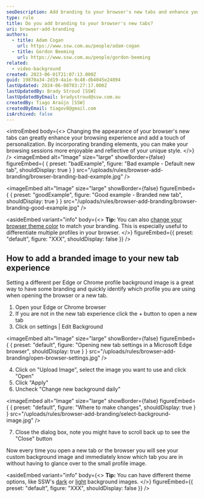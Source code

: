 ```yaml
---
seoDescription: Add branding to your browser's new tabs and enhance your browsing experience with personalized imagery.
type: rule
title: Do you add branding to your browser's new tabs?
uri: browser-add-branding
authors:
  - title: Adam Cogan
    url: https://www.ssw.com.au/people/adam-cogan
  - title: Gordon Beeming
    url: https://www.ssw.com.au/people/gordon-beeming
related:
  - video-background
created: 2023-06-01T21:07:13.000Z
guid: 19870a34-2d19-4a1e-9c48-db4045e24894
lastUpdated: 2024-06-08T03:27:17.000Z
lastUpdatedBy: Brady Stroud [SSW]
lastUpdatedByEmail: bradystroud@ssw.com.au
createdBy: Tiago Araújo [SSW]
createdByEmail: tiagov8@gmail.com
isArchived: false
---
```


<introEmbed
  body={<>
Changing the appearance of your browser's new tabs can greatly enhance your browsing experience and add a touch of personalization. By incorporating branding elements, you can make your browsing sessions more enjoyable and reflective of your unique style.
  </>}
/>
<imageEmbed
  alt="Image"
  size="large"
  showBorder={false}
  figureEmbed={ {
    preset: "badExample",
    figure: "Bad example - Default new tab",
    shouldDisplay: true
  } }
  src="/uploads/rules/browser-add-branding/browser-branding-bad-example.jpg"
/>

<imageEmbed
  alt="Image"
  size="large"
  showBorder={false}
  figureEmbed={ {
    preset: "goodExample",
    figure: "Good example - Branded new tab",
    shouldDisplay: true
  } }
  src="/uploads/rules/browser-add-branding/browser-branding-good-example.jpg"
/>

<asideEmbed
  variant="info"
  body={<>
    **Tip:** You can also [change your browser theme color](https://techcommunity.microsoft.com/t5/articles/personalize-microsoft-edge-with-built-in-theme-colors/m-p/2230250?WT.mc_id=DT-MVP-33518) to match your branding. This is especially useful to differentiate multiple profiles in your browser.
  </>}
  figureEmbed={{
    preset: "default",
    figure: "XXX",
    shouldDisplay: false
  }}
/>

## How to add a branded image to your new tab experience

Setting a different per Edge or Chrome profile background image is a great way to have some branding and quickly identify which profile you are using when opening the browser or a new tab.

1. Open your Edge or Chrome browser
2. If you are not in the new tab experience click the + button to open a new tab
3. Click on settings | Edit Background

   
<imageEmbed
  alt="Image"
  size="large"
  showBorder={false}
  figureEmbed={ {
    preset: "default",
    figure: "Opening new tab settings in a Microsoft Edge browser",
    shouldDisplay: true
  } }
  src="/uploads/rules/browser-add-branding/open-browser-settings.jpg"
/>

4. Click on "Upload Image", select the image you want to use and click "Open"
5. Click "Apply"
6. Uncheck "Change new background daily"

   
<imageEmbed
  alt="Image"
  size="large"
  showBorder={false}
  figureEmbed={ {
    preset: "default",
    figure: "Where to make changes",
    shouldDisplay: true
  } }
  src="/uploads/rules/browser-add-branding/select-background-image.jpg"
/>

7. Close the dialog box, note you might have to scroll back up to see the "Close" button

Now every time you open a new tab or the browser you will see your custom background image and immediately know which tab you are in without having to glance over to the small profile image.

<asideEmbed
  variant="info"
  body={<>
    **Tip:** You can have different theme options, like SSW's [dark](dark-ssw-wallpaper.png) or [light](light-ssw-wallpaper.jpg) background images.
  </>}
  figureEmbed={{
    preset: "default",
    figure: "XXX",
    shouldDisplay: false
  }}
/>
